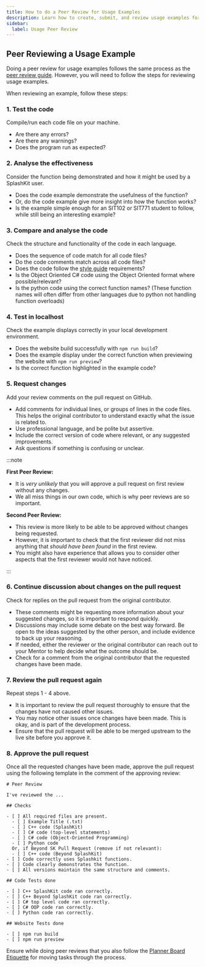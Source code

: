 ```yaml
---
title: How to do a Peer Review for Usage Examples
description: Learn how to create, submit, and review usage examples for the Splashkit website.
sidebar:
  label: Usage Peer Review
---
```


## Peer Reviewing a Usage Example

Doing a peer review for usage examples follows the same process as the
[peer review guide](/products/splashkit/06-peer-review). However, you will need to follow the steps
for reviewing usage examples.

When reviewing an example, follow these steps:

### 1. Test the code

Compile/run each code file on your machine.

- Are there any errors?
- Are there any warnings?
- Does the program run as expected?

### 2. Analyse the effectiveness

Consider the function being demonstrated and how it might be used by a SplashKit user.

- Does the code example demonstrate the usefulness of the function?
- Or, do the code example give more insight into how the function works?
- Is the example simple enough for an SIT102 or SIT771 student to follow, while still being an
  interesting example?

### 3. Compare and analyse the code

Check the structure and functionality of the code in each language.

- Does the sequence of code match for all code files?
- Do the code comments match across all code files?
- Does the code follow the
  [style guide](/products/splashkit/documentation/splashkit-website/usage-examples/05-usage-example-style-guide)
  requirements?
- Is the Object Oriented C# code using the Object Oriented format where possible/relevant?
- Is the python code using the correct function names? (These function names will often differ from
  other languages due to python not handling function overloads)

### 4. Test in localhost

Check the example displays correctly in your local development environment.

- Does the website build successfully with `npm run build`?
- Does the example display under the correct function when previewing the website with
  `npm run preview`?
- Is the correct function highlighted in the example code?

### 5. Request changes

Add your review comments on the pull request on GitHub.

- Add comments for individual lines, or groups of lines in the code files. This helps the original
  contributor to understand exactly what the issue is related to.
- Use professional language, and be polite but assertive.
- Include the correct version of code where relevant, or any suggested improvements.
- Ask questions if something is confusing or unclear.

:::note

**First Peer Review:**

- It is _very unlikely_ that you will approve a pull request on first review without any changes.
- We all miss things in our own code, which is why peer reviews are so important.

**Second Peer Review:**

- This review is more likely to be able to be approved without changes being requested.
- However, it is important to check that the first reviewer did not miss anything that _should have
  been found_ in the first review.
- You might also have experience that allows you to consider other aspects that the first reviewer
  would not have noticed.

:::

### 6. Continue discussion about changes on the pull request

Check for replies on the pull request from the original contributor.

- These comments might be requesting more information about your suggested changes, so it is
  important to respond quickly.
- Discussions may include some debate on the best way forward. Be open to the ideas suggested by the
  other person, and include evidence to back up your reasoning.
- If needed, either the reviewer or the original contributor can reach out to your Mentor to help
  decide what the outcome should be.
- Check for a comment from the original contributor that the requested changes have been made.

### 7. Review the pull request again

Repeat steps 1 - 4 above.

- It is important to review the pull request thoroughly to ensure that the changes have not caused
  other issues.
- You may notice other issues once changes have been made. This is okay, and is part of the
  development process.
- Ensure that the pull request will be able to be merged upstream to the live site before you
  approve it.

### 8. Approve the pull request

Once all the requested changes have been made, approve the pull request using the following template
in the comment of the approving review:

```plaintext
# Peer Review

I've reviewed the ...

## Checks

- [ ] All required files are present.
  - [ ] Example Title (.txt)
  - [ ] C++ code (SplashKit)
  - [ ] C# code (top-level statements)
  - [ ] C# code (Object-Oriented Programming)
  - [ ] Python code
  Or, if Beyond SK Pull Request (remove if not relevant):
  - [ ] C++ code (Beyond SplashKit)
- [ ] Code correctly uses Splashkit functions.
- [ ] Code clearly demonstrates the function.
- [ ] All versions maintain the same structure and comments.

## Code Tests done

- [ ] C++ SplashKit code ran correctly.
- [ ] C++ Beyond SplashKit code ran correctly.
- [ ] C# top level code ran correctly.
- [ ] C# OOP code ran correctly.
- [ ] Python code ran correctly.

## Website Tests done

- [ ] npm run build
- [ ] npm run preview
```

Ensure while doing peer reviews that you also follow the
[Planner Board Etiquette](/products/splashkit/07-planner-board) for moving tasks through the
process.
